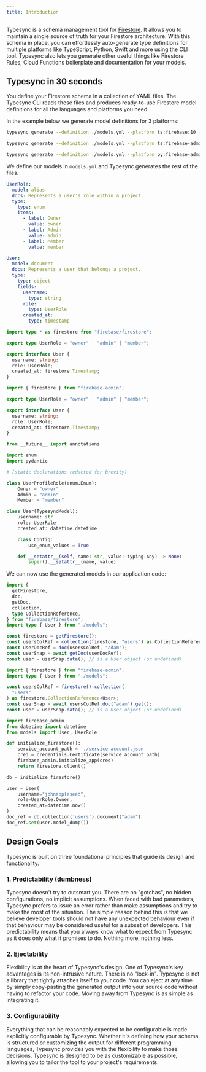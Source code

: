 ```yaml
---
title: Introduction
---
```


Typesync is a schema management tool for [Firestore](https://cloud.google.com/firestore). It allows you to maintain a single source of truth for your Firestore architecture. With this schema in place, you can effortlessly auto-generate type definitions for multiple platforms like TypeScript, Python, Swift and more using the CLI tool. Typesync also lets you generate other useful things like Firestore Rules, Cloud Functions boilerplate and documentation for your models.

## Typesync in 30 seconds

You define your Firestore schema in a collection of YAML files. The Typesync CLI reads these files and produces ready-to-use Firestore model definitions for all the languages and platforms you need.

In the example below we generate model definitions for 3 platforms:

<CodeGroup>

```bash TS (frontend)
typesync generate --definition ./models.yml --platform ts:firebase:10 --pathToOutputDir ./output
```

```bash TS (backend)
typesync generate --definition ./models.yml --platform ts:firebase-admin:11 --pathToOutputDir ./output
```

```bash Python
typesync generate --definition ./models.yml --platform py:firebase-admin:6 --pathToOutputDir ./output
```

</CodeGroup>

We define our models in `models.yml` and Typesync generates the rest of the files.

<CodeGroup>

```yaml models.yml
UserRole:
  model: alias
  docs: Represents a user's role within a project.
  type:
    type: enum
    items:
      - label: Owner
        value: owner
      - label: Admin
        value: admin
      - label: Member
        value: member

User:
  model: document
  docs: Represents a user that belongs a project.
  type:
    type: object
    fields:
      username:
        type: string
      role:
        type: UserRole
      created_at:
        type: timestamp
```

```ts models.ts (frontend)
import type * as firestore from "firebase/firestore";

export type UserRole = "owner" | "admin" | "member";

export interface User {
  username: string;
  role: UserRole;
  created_at: firestore.Timestamp;
}
```

```ts models.ts (backend)
import { firestore } from "firebase-admin";

export type UserRole = "owner" | "admin" | "member";

export interface User {
  username: string;
  role: UserRole;
  created_at: firestore.Timestamp;
}
```

```python models.py
from __future__ import annotations

import enum
import pydantic

# [static declarations redacted for brevity]

class UserProfileRole(enum.Enum):
    Owner = "owner"
    Admin = "admin"
    Member = "member"

class User(TypesyncModel):
    username: str
    role: UserRole
    created_at: datetime.datetime

    class Config:
        use_enum_values = True

    def __setattr__(self, name: str, value: typing.Any) -> None:
        super().__setattr__(name, value)
```

</CodeGroup>

We can now use the generated models in our application code:

<CodeGroup>

```ts app.ts (frontend)
import {
  getFirestore,
  doc,
  getDoc,
  collection,
  type CollectionReference,
} from "firebase/firestore";
import type { User } from "./models";

const firestore = getFirestore();
const usersColRef = collection(firestore, "users") as CollectionReference<User>;
const userDocRef = doc(usersColRef, "adam");
const userSnap = await getDoc(userDocRef);
const user = userSnap.data(); // is a User object (or undefined)
```

```ts app.ts (backend)
import { firestore } from "firebase-admin";
import type { User } from "./models";

const usersColRef = firestore().collection(
  "users"
) as firestore.CollectionReference<User>;
const userSnap = await usersColRef.doc("adam").get();
const user = userSnap.data(); // is a User object (or undefined)
```

```python app.py
import firebase_admin
from datetime import datetime
from models import User, UserRole

def initialize_firestore():
    service_account_path = './service-account.json'
    cred = credentials.Certificate(service_account_path)
    firebase_admin.initialize_app(cred)
    return firestore.client()

db = initialize_firestore()

user = User(
    username="johnappleseed",
    role=UserRole.Owner,
    created_at=datetime.now()
)
doc_ref = db.collection('users').document("adam")
doc_ref.set(user.model_dump())
```

</CodeGroup>

## Design Goals

Typesync is built on three foundational principles that guide its design and functionality.

### 1. Predictability (dumbness)

Typesync doesn't try to outsmart you. There are no "gotchas", no hidden configurations, no implicit assumptions. When faced with bad parameters, Typesync prefers to issue an error rather than make assumptions and try to make the most of the situation. The simple reason behind this is that we believe developer tools should not have any unexpected behaviour even if that behaviour may be considered useful for a subset of developers. This predictability means that you always know what to expect from Typesync as it does only what it promises to do. Nothing more, nothing less.

### 2. Ejectability

Flexibility is at the heart of Typesync's design. One of Typesync's key advantages is its non-intrusive nature. There is no "lock-in". Typesync is not a library that tightly attaches itself to your code. You can eject at any time by simply copy-pasting the generated output into your source code without having to refactor your code. Moving away from Typesync is as simple as integrating it.

### 3. Configurability

Everything that can be reasonably expected to be configurable is made explicitly configurable by Typesync. Whether it's defining how your schema is structured or customizing the output for different programming languages, Typesync provides you with the flexibility to make those decisions. Typesync is designed to be as customizable as possible, allowing you to tailor the tool to your project's requirements.
